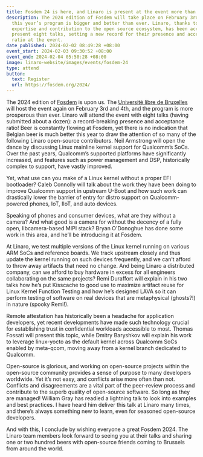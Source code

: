 ```yaml
---
title: Fosdem 24 is here, and Linaro is present at the event more than ever
description: The 2024 edition of Fosdem will take place on February 3rd-4th and
  this year’s program is bigger and better than ever. Linaro, thanks to its deep
  expertise and contribution to the open source ecosystem, has been accepted to
  present eight talks, setting a new record for their presence and acceptance
  ratio at the event.
date_published: 2024-02-02 08:49:28 +08:00
event_start: 2024-02-03 09:30:52 +08:00
event_end: 2024-02-04 05:50:28 +08:00
image: linaro-website/images/events/fosdem-24
type: attend
button:
  text: Register
  url: https://fosdem.org/2024/
---
```


The 2024 edition of [Fosdem](https://fosdem.org/2024/) is upon us. The [Université libre de Bruxelles](https://fosdem.org/2024/practical/transportation/) will host the event again on February 3rd and 4th, and the program is more prosperous than ever. Linaro will attend the event with eight talks (having submitted about a dozen): a record-breaking presence and acceptance ratio! Beer is constantly flowing at Fosdem, yet there is no indication that Belgian beer is much better this year to draw the attention of so many of the following Linaro open-source contributors. Neil Armstrong will open the dance by discussing Linux mainline kernel support for Qualcomm’s SoCs. Over the past years, Qualcomm’s supported platforms have significantly increased, and features such as power management and DSP, historically complex to support, have vastly improved.

Yet, what use can you make of a Linux kernel without a proper EFI bootloader? Caleb Connolly will talk about the work they have been doing to improve Qualcomm support in upstream U-Boot and how such work can drastically lower the barrier of entry for distro support on Qualcomm-powered phones, IoT, IIoT, and auto devices.

Speaking of phones and consumer devices, what are they without a camera? And what good is a camera for without the decency of a fully open, libcamera-based MIPI stack? Bryan O'Donoghue has done some work in this area, and he’ll be introducing it at Fosdem.

At Linaro, we test multiple versions of the Linux kernel running on various ARM SoCs and reference boards. We track upstream closely and thus update the kernel running on such devices frequently, and we can’t afford to throw away artifacts that need no change. And being Linaro a distributed company, can we afford to buy hardware in excess for all engineers collaborating on the same projects? Remi Duraffort will explain in his two talks how he’s put Kisscache to good use to maximize artifact reuse for Linux Kernel Function Testing and how he’s designed LAVA so it can perform testing of software on real devices that are metaphysical (ghosts?!) in nature (spooky Remi!).

Remote attestation has historically been a headache for application developers, yet recent developments have made such technology crucial for establishing trust in confidential workloads accessible to most. Thomas Fossati will present this topic, while Dmitry Baryshkov will explain his work to leverage linux-yocto as the default kernel across Qualcomm SoCs enabled by meta-qcom, moving away from a kernel branch dedicated to Qualcomm.

Open-source is glorious, and working on open-source projects within the open-source community provides a sense of purpose to many developers worldwide. Yet it’s not easy, and conflicts arise more often than not. Conflicts and disagreements are a vital part of the peer-review process and contribute to the superb quality of open-source software. So long as they are managed! William Gray has readied a lightning talk to look into examples and best practices. I have heard him deliver this talk at Linaro many times, and there’s always something new to learn, even for seasoned open-source developers.

And with this, I conclude by wishing everyone a great Fosdem 2024. The Linaro team members look forward to seeing you at their talks and sharing one or two hundred beers with open-source friends coming to Brussels from around the world.
